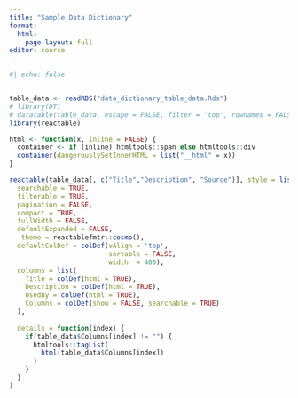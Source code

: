 ```yaml
---
title: "Sample Data Dictionary"
format: 
  html:
    page-layout: full
editor: source
---
```


```r
#| echo: false


table_data <- readRDS("data_dictionary_table_data.Rds")
# library(DT)
# datatable(table_data, escape = FALSE, filter = 'top', rownames = FALSE)
library(reactable)

html <- function(x, inline = FALSE) {
  container <- if (inline) htmltools::span else htmltools::div
  container(dangerouslySetInnerHTML = list("__html" = x))
}

reactable(table_data[, c("Title","Description", "Source")], style = list(fontFamily = "Arial, sans-serif"),
  searchable = TRUE,
  filterable = TRUE,
  pagination = FALSE,
  compact = TRUE,
  fullWidth = FALSE,
  defaultExpanded = FALSE,
   theme = reactablefmtr::cosmo(),
  defaultColDef = colDef(vAlign = 'top',
                         sortable = FALSE,
                         width  = 400),
  columns = list(
    Title = colDef(html = TRUE),
    Description = colDef(html = TRUE),
    UsedBy = colDef(html = TRUE),
    Columns = colDef(show = FALSE, searchable = TRUE)
  ),
  
  details = function(index) {
    if(table_data$Columns[index] != "") {
      htmltools::tagList(
        html(table_data$Columns[index])
      )
    }
  }
)

```

